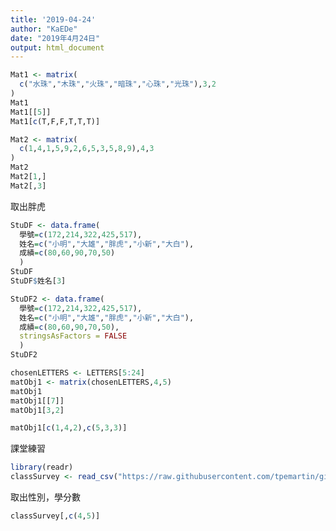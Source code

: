 ```yaml
---
title: '2019-04-24'
author: "KaEDe"
date: "2019年4月24日"
output: html_document
---
```


```r
Mat1 <- matrix(
  c("水珠","木珠","火珠","暗珠","心珠","光珠"),3,2
)
Mat1
Mat1[[5]]
Mat1[c(T,F,F,T,T,T)]
```

```r
Mat2 <- matrix(
  c(1,4,1,5,9,2,6,5,3,5,8,9),4,3
)
Mat2
Mat2[1,]
Mat2[,3]
```


取出胖虎
```r
StuDF <- data.frame(
  學號=c(172,214,322,425,517),
  姓名=c("小明","大雄","胖虎","小新","大白"),
  成績=c(80,60,90,70,50)
  )
StuDF
StuDF$姓名[3]
```

```r
StuDF2 <- data.frame(
  學號=c(172,214,322,425,517),
  姓名=c("小明","大雄","胖虎","小新","大白"),
  成績=c(80,60,90,70,50),
  stringsAsFactors = FALSE
  )
StuDF2 
```


```r
chosenLETTERS <- LETTERS[5:24]
matObj1 <- matrix(chosenLETTERS,4,5)
matObj1
matObj1[[7]]
matObj1[3,2]

matObj1[c(1,4,2),c(5,3,3)]
```


課堂練習
```r
library(readr)
classSurvey <- read_csv("https://raw.githubusercontent.com/tpemartin/github-data/master/classSurvey.csv")
```
取出性別，學分數

```r
classSurvey[,c(4,5)]
```







